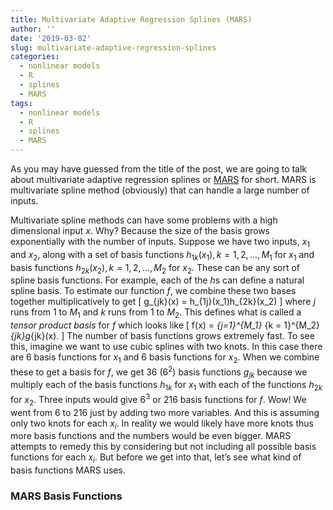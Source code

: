 ```yaml
---
title: Multivariate Adaptive Regression Splines (MARS)
author: ''
date: '2019-03-02'
slug: multivariate-adaptive-regression-splines
categories:
  - nonlinear models
  - R
  - splines
  - MARS
tags:
  - nonlinear models
  - R
  - splines
  - MARS
---
```


As you may have guessed from the title of the post, we are going to talk about multivariate adaptive regression splines or [MARS](https://projecteuclid.org/euclid.aos/1176347963) for short. MARS is multivariate spline method (obviously) that can handle a large number of inputs.

Multivariate spline methods can have some problems with a high dimensional input $x$. Why? Because the size of the basis grows exponentially with the number of inputs. Suppose we have two inputs, $x_1$ and $x_2$, along with a set of basis functions $h_{1k}(x_1), k = 1, 2, ..., M_1$ for $x_1$ and basis functions $h_{2k}(x_2), k = 1, 2, ..., M_2$ for $x_2$. These can be any sort of spline basis functions. For example, each of the $h$s can define a natural spline basis. To estimate our function $f$, we combine these two bases together multiplicatively to get
\[
g_{jk}(x) = h_{1j}(x_1)h_{2k}(x_2)
\]
where $j$ runs from 1 to $M_1$ and $k$ runs from 1 to $M_2$. This defines what is called a *tensor product basis* for $f$ which looks like
\[
f(x) = \sum_{j=1}^{M_1} \sum_{k = 1}^{M_2} \beta_{jk}g_{jk}(x).
\]
The number of basis functions grows extremely fast. To see this, imagine we want to use cubic splines with two knots. In this case there are 6 basis functions for $x_1$ and 6 basis functions for $x_2$. When we combine these to get a basis for $f$, we get 36 ($6^2$) basis functions $g_{jk}$ because we multiply each of the basis functions $h_{1k}$ for $x_1$ with each of the functions $h_{2k}$ for $x_2$. Three inputs would give $6^3$ or 216 basis functions for $f$. Wow! We went from 6 to 216 just by adding two more variables. And this is assuming only two knots for each $x_i$. In reality we would likely have more knots thus more basis functions and the numbers would be even bigger. MARS attempts to remedy this by considering but not including all possible basis functions for each $x_i$. But before we get into that, let's see what kind of basis functions MARS uses.


### MARS Basis Functions








